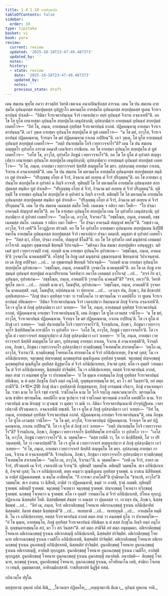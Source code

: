 ```yaml
---
title: 1.4.1.10 ราชสิกฺขาปท
tableOfContents: false
sidebar:
  order: 10
type: tipitaka
basket: vi
book: para
review:
  current: review
  updated: '2025-10-18T23:47:49.487373'
  updated_by: ''
  notes: ''
  history:
  - state: review
    date: '2025-10-18T23:47:49.487373'
    updated_by: ''
    notes: ''
    previous_state: draft
---
```



<DynamicBreadcrumb />


<ReviewStatus review={frontmatter.review} showDetails={true} />

<HypothesisAnnotation frontmatter={frontmatter} />

<Division number="537" book="para" e="ch" v="1" p="323">

<Paragraph number="2070" book="para">
เตน สมเยน พุทฺโธ ภควา สาวตฺถิยํ วิหรติ เชตวเน อนาถปิณฺฑิกสฺส อาราเม. เตน โข ปน สมเยน อายสฺมโต อุปนนฺทสฺส สกฺยปุตฺตสฺส อุปฏฺฐาโก มหามตฺโต อายสฺมโต อุปนนฺทสฺส สกฺยปุตฺตสฺส ทูเตน จีวรเจตาปนฺนํ ปาเหสิ—  “อิมินา จีวรเจตาปนฺเนน จีวรํ เจตาเปตฺวา อยฺยํ อุปนนฺทํ จีวเรน อจฺฉาเทหี”ติ. อถ โข โส ทูโต เยนายสฺมา อุปนนฺโท สกฺยปุตฺโต เตนุปสงฺกมิ; อุปสงฺกมิตฺวา อายสฺมนฺตํ อุปนนฺทํ สกฺยปุตฺตํ เอตทโวจ—  “อิทํ โข, ภนฺเต, อายสฺมนฺตํ อุทฺทิสฺส จีวรเจตาปนฺนํ อาภตํ. ปฏิคฺคณฺหาตุ อายสฺมา จีวรเจตาปนฺนนฺ”ติ. เอวํ วุตฺเต อายสฺมา อุปนนฺโท สกฺยปุตฺโต ตํ ทูตํ เอตทโวจ—  “น โข มยํ, อาวุโส, จีวรเจตาปนฺนํ ปฏิคฺคณฺหาม, จีวรญฺจ โข มยํ ปฏิคฺคณฺหาม กาเลน กปฺปิยนฺ”ติ. เอวํ วุตฺเต, โส ทูโต อายสฺมนฺตํ อุปนนฺทํ สกฺยปุตฺตํ เอตทโวจ—  “อตฺถิ ปนายสฺมโต โกจิ เวยฺยาวจฺจกโร”ติ? เตน โข ปน สมเยน อญฺญตโร อุปาสโก อารามํ อคมาสิ เกนจิเทว กรณีเยน. อถ โข อายสฺมา อุปนนฺโท สกฺยปุตฺโต ตํ ทูตํ เอตทโวจ—  “เอโส โข, อาวุโส, อุปาสโก ภิกฺขูนํ เวยฺยาวจฺจกโร”ติ. อถ โข โส ทูโต ตํ อุปาสกํ สญฺญาเปตฺวา เยนายสฺมา อุปนนฺโท สกฺยปุตฺโต เตนุปสงฺกมิ; อุปสงฺกมิตฺวา อายสฺมนฺตํ อุปนนฺทํ สกฺยปุตฺตํ เอตทโวจ—  “ยํ โข, ภนฺเต, อายสฺมา เวยฺยาวจฺจกรํ นิทฺทิสิ สญฺญตฺโต โส มยา. อุปสงฺกมตุ อายสฺมา กาเลน, จีวเรน ตํ อจฺฉาเทสฺสตี”ติ.
</Paragraph>

<Paragraph number="2071" book="para">
เตน โข ปน สมเยน โส มหามตฺโต อายสฺมโต อุปนนฺทสฺส สกฺยปุตฺตสฺส สนฺติเก ทูตํ ปาเหสิ—  “ปริภุญฺชตุ อโยฺย ตํ จีวรํ, อิจฺฉาม มยํ อเยฺยน ตํ จีวรํ ปริภุตฺตนฺ”ติ. อถ โข อายสฺมา อุปนนฺโท สกฺยปุตฺโต ตํ อุปาสกํ น กิญฺจิ อวจาสิ. ทุติยมฺปิ โข โส มหามตฺโต อายสฺมโต อุปนนฺทสฺส สกฺยปุตฺตสฺส สนฺติเก ทูตํ ปาเหสิ—  “ปริภุญฺชตุ อโยฺย ตํ จีวรํ, อิจฺฉาม มยํ อเยฺยน ตํ จีวรํ ปริภุตฺตนฺ”ติ. ทุติยมฺปิ โข อายสฺมา อุปนนฺโท สกฺยปุตฺโต ตํ อุปาสกํ น กิญฺจิ อวจาสิ. ตติยมฺปิ โข โส มหามตฺโต อายสฺมโต อุปนนฺทสฺส สกฺยปุตฺตสฺส สนฺติเก ทูตํ ปาเหสิ—  “ปริภุญฺชตุ อโยฺย ตํ จีวรํ, อิจฺฉาม มยํ อเยฺยน ตํ จีวรํ ปริภุตฺตนฺ”ติ.
</Paragraph>

<Paragraph number="2072" book="para">
เตน โข ปน สมเยน เนคมสฺส สมโย โหติ. เนคเมน จ กติกา กตา โหติ—  “โย ปจฺฉา อาคจฺฉติ ปญฺญาสํ พทฺโธ”ติ. อถ โข อายสฺมา อุปนนฺโท สกฺยปุตฺโต เยน โส อุปาสโก เตนุปสงฺกมิ; อุปสงฺกมิตฺวา ตํ อุปาสกํ เอตทโวจ—  “อตฺโถ เม, อาวุโส, จีวเรนา”ติ. “อชฺชโณฺห, ภนฺเต, อาคเมหิ, อชฺช เนคมสฺส สมโย. เนคเมน จ กติกา กตา โหติ—  ‘โย ปจฺฉา อาคจฺฉติ ปญฺญาสํ พทฺโธ’”ติ. “อชฺเชว เม, อาวุโส, จีวรํ เทหี”ติ โอวฏฺฏิกาย ปรามสิ. อถ โข โส อุปาสโก อายสฺมตา อุปนนฺเทน สกฺยปุตฺเตน นิปฺปีฬิยมาโน อายสฺมโต อุปนนฺทสฺส สกฺยปุตฺตสฺส จีวรํ เจตาเปตฺวา ปจฺฉา อคมาสิ. มนุสฺสา ตํ อุปาสกํ เอตทโวจุํ—  “กิสฺส ตฺวํ, อโยฺย, ปจฺฉา อาคโต, ปญฺญาสํ ชีโนสี”ติ.
</Paragraph>

<Paragraph number="2073" book="para">
อถ โข โส อุปาสโก เตสํ มนุสฺสานํ เอตมตฺถํ อาโรเจสิ. มนุสฺสา อุชฺฌายนฺติ ขิยฺยนฺติ วิปาเจนฺติ—  “มหิจฺฉา อิเม สมณา สกฺยปุตฺติยา อสนฺตุฏฺฐา. นยิเมสํ สุกรํ เวยฺยาวจฺจมฺปิ กาตุํ. กถญฺหิ นาม อายสฺมา อุปนนฺโท อุปาสเกน—  ‘อชฺชโณฺห, ภนฺเต, อาคเมหี’ติ วุจฺจมาโน นาคเมสฺสตี”ติ.
</Paragraph>

<Paragraph number="2074" book="para">
อโสฺสสุํ โข ภิกฺขู เตสํ มนุสฺสานํ อุชฺฌายนฺตานํ ขิยฺยนฺตานํ วิปาเจนฺตานํ. เย เต ภิกฺขู อปฺปิจฺฉา …เป…  เต อุชฺฌายนฺติ ขิยฺยนฺติ วิปาเจนฺติ—  “กถญฺหิ นาม อายสฺมา อุปนนฺโท สกฺยปุตฺโต อุปาสเกน—  ‘อชฺชโณฺห, ภนฺเต, อาคเมหี’ติ วุจฺจมาโน นาคเมสฺสตี”ติ.
</Paragraph>

<Paragraph number="2075" book="para">
อถ โข เต ภิกฺขู อายสฺมนฺตํ อุปนนฺทํ สกฺยปุตฺตํ อเนกปริยาเยน วิครหิตฺวา ภควโต เอตมตฺถํ อาโรเจสุํ …เป…  “สจฺจํ กิร ตฺวํ, อุปนนฺท, อุปาสเกน—  ‘อชฺชโณฺห, ภนฺเต, อาคเมหี’ติ วุจฺจมาโน นาคเมสี”ติ? “สจฺจํ, ภควา”ติ. วิครหิ พุทฺโธ ภควา …เป…  กถญฺหิ นาม ตฺวํ, โมฆปุริส, อุปาสเกน—  ‘อชฺชโณฺห, ภนฺเต, อาคเมหี’ติ วุจฺจมาโน นาคเมสฺสสิ. เนตํ, โมฆปุริส, อปฺปสนฺนานํ วา ปสาทาย …เป…  เอวญฺจ ปน, ภิกฺขเว, อิมํ สิกฺขาปทํ อุทฺทิเสยฺยาถ—
</Paragraph>

</Division>
<Division number="538" book="para" e="ch" v="1" p="325">

<Paragraph number="2076" book="para">
<Emphasis>“ภิกฺขุํ ปเนว อุทฺทิสฺส ราชา วา ราชโภคฺโค วา พฺราหฺมโณ วา คหปติโก วา ทูเตน จีวรเจตาปนฺนํ ปหิเณยฺย—  ‘อิมินา จีวรเจตาปนฺเนน จีวรํ เจตาเปตฺวา อิตฺถนฺนามํ ภิกฺขุํ จีวเรน อจฺฉาเทหี’ติ. โส เจ ทูโต ตํ ภิกฺขุํ อุปสงฺกมิตฺวา เอวํ วเทยฺย—  ‘อิทํ โข, ภนฺเต, อายสฺมนฺตํ อุทฺทิสฺส จีวรเจตาปนฺนํ อาภตํ, ปฏิคฺคณฺหาตุ อายสฺมา จีวรเจตาปนฺนนฺ’ติ, เตน ภิกฺขุนา โส ทูโต เอวมสฺส วจนีโย—  ‘น โข มยํ, อาวุโส, จีวรเจตาปนฺนํ ปฏิคฺคณฺหาม. จีวรญฺจ โข มยํ ปฏิคฺคณฺหาม, กาเลน กปฺปิยนฺ’ติ. โส เจ ทูโต ตํ ภิกฺขุํ เอวํ วเทยฺย—  ‘อตฺถิ ปนายสฺมโต โกจิ เวยฺยาวจฺจกโร’ติ, จีวรตฺถิเกน, ภิกฺขเว, ภิกฺขุนา เวยฺยาวจฺจกโร นิทฺทิสิตพฺโพ อารามิโก วา อุปาสโก วา—  ‘เอโส โข, อาวุโส, ภิกฺขูนํ เวยฺยาวจฺจกโร’ติ. โส เจ ทูโต ตํ เวยฺยาวจฺจกรํ สญฺญาเปตฺวา ตํ ภิกฺขุํ อุปสงฺกมิตฺวา เอวํ วเทยฺย—  ‘ยํ โข, ภนฺเต, อายสฺมา เวยฺยาวจฺจกรํ นิทฺทิสิ สญฺญตฺโต โส มยา, อุปสงฺกมตุ อายสฺมา กาเลน, จีวเรน ตํ อจฺฉาเทสฺสตี’ติ, จีวรตฺถิเกน, ภิกฺขเว, ภิกฺขุนา เวยฺยาวจฺจกโร อุปสงฺกมิตฺวา ทฺวตฺติกฺขตฺตุํ โจเทตพฺโพ สาเรตพฺโพ—  ‘อตฺโถ เม, อาวุโส, จีวเรนา’ติ. ทฺวตฺติกฺขตฺตุํ โจทยมาโน สารยมาโน ตํ จีวรํ อภินิปฺผาเทยฺย, อิจฺเจตํ กุสลํ; โน เจ อภินิปฺผาเทยฺย, จตุกฺขตฺตุํ ปญฺจกฺขตฺตุํ ฉกฺขตฺตุปรมํ ตุณฺหีภูเตน อุทฺทิสฺส ฐาตพฺพํ. จตุกฺขตฺตุํ ปญฺจกฺขตฺตุํ ฉกฺขตฺตุปรมํ ตุณฺหีภูโต อุทฺทิสฺส ติฏฺฐมาโน ตํ จีวรํ อภินิปฺผาเทยฺย, อิจฺเจตํ กุสลํ; ตโต เจ อุตฺตริ วายมมาโน ตํ จีวรํ อภินิปฺผาเทยฺย, นิสฺสคฺคิยํ ปาจิตฺติยํ. โน เจ อภินิปฺผาเทยฺย, ยตสฺส จีวรเจตาปนฺนํ อาภตํ, ตตฺถ สามํ วา คนฺตพฺพํ ทูโต วา ปาเหตพฺโพ—  ‘ยํ โข ตุมฺเห อายสฺมนฺโต ภิกฺขุํ อุทฺทิสฺส จีวรเจตาปนฺนํ ปหิณิตฺถ, น ตํ ตสฺส ภิกฺขุโน กิญฺจิ อตฺถํ อนุโภติ, ยุญฺชนฺตายสฺมนฺโต สกํ, มา โว สกํ วินสฺสา’ติ, อยํ ตตฺถ สามีจี”</Emphasis>ติ. (*10*:<Emphasis>29</Emphasis>)
</Paragraph>

</Division>
<Division number="539" book="para" e="ch" v="1" p="326">

<Paragraph number="2077" book="para">
<Emphasis>ภิกฺขุํ ปเนว อุทฺทิสฺสา</Emphasis>ติ ภิกฺขุสฺสตฺถาย, ภิกฺขุํ อารมฺมณํ กริตฺวา, ภิกฺขุํ อจฺฉาเทตุกาโม.
</Paragraph>

<Paragraph number="2078" book="para">
<Emphasis>ราชา</Emphasis> นาม โย โกจิ รชฺชํ กาเรติ.
</Paragraph>

<Paragraph number="2079" book="para">
<Emphasis>ราชโภคฺโค</Emphasis> นาม โย โกจิ รญฺโญ ภตฺตเวตนาหาโร.
</Paragraph>

<Paragraph number="2080" book="para">
<Emphasis>พฺราหฺมโณ</Emphasis> นาม ชาติยา พฺราหฺมโณ.
</Paragraph>

<Paragraph number="2081" book="para">
<Emphasis>คหปติโก</Emphasis> นาม ฐเปตฺวา ราชํ ราชโภคฺคํ พฺราหฺมณํ อวเสโส คหปติโก นาม.
</Paragraph>

<Paragraph number="2082" book="para">
<Emphasis>จีวรเจตาปนฺนํ</Emphasis> นาม หิรญฺญํ วา สุวณฺณํ วา มุตฺตา วา มณิ วา.
</Paragraph>

<Paragraph number="2083" book="para">
<Emphasis>อิมินา จีวรเจตาปนฺเนนา</Emphasis>ติ ปจฺจุปฏฺฐิเตน.
</Paragraph>

<Paragraph number="2084" book="para">
<Emphasis>เจตาเปตฺวา</Emphasis>ติ ปริวตฺเตตฺวา.
</Paragraph>

<Paragraph number="2085" book="para">
<Emphasis>อจฺฉาเทหี</Emphasis>ติ ทชฺเชหิ.
</Paragraph>

<Paragraph number="2086" book="para">
โส เจ ทูโต ตํ ภิกฺขุํ อุปสงฺกมิตฺวา เอวํ วเทยฺย—  “อิทํ โข, ภนฺเต, อายสฺมนฺตํ อุทฺทิสฺส จีวรเจตาปนฺนํ อาภตํ. ปฏิคฺคณฺหาตุ อายสฺมา จีวรเจตาปนฺนนฺ”ติ, เตน ภิกฺขุนา โส ทูโต เอวมสฺส วจนีโย—  “น โข มยํ, อาวุโส, จีวรเจตาปนฺนํ ปฏิคฺคณฺหาม. จีวรญฺจ โข มยํ ปฏิคฺคณฺหาม, กาเลน กปฺปิยนฺ”ติ. โส เจ ทูโต ตํ ภิกฺขุํ เอวํ วเทยฺย—  “อตฺถิ ปนายสฺมโต โกจิ เวยฺยาวจฺจกโร”ติ? จีวรตฺถิเกน, ภิกฺขเว, ภิกฺขุนา เวยฺยาวจฺจกโร นิทฺทิสิตพฺโพ อารามิโก วา อุปาสโก วา—  “เอโส โข, อาวุโส, ภิกฺขูนํ เวยฺยาวจฺจกโร”ติ. น วตฺตพฺโพ—  “ตสฺส เทหีติ วา, โส วา นิกฺขิปิสฺสติ, โส วา ปริวตฺเตสฺสติ, โส วา เจตาเปสฺสตี”ติ.
</Paragraph>

<Paragraph number="2087" book="para">
โส เจ ทูโต ตํ เวยฺยาวจฺจกรํ สญฺญาเปตฺวา ตํ ภิกฺขุํ อุปสงฺกมิตฺวา เอวํ วเทยฺย—  “ยํ โข, ภนฺเต, อายสฺมา เวยฺยาวจฺจกรํ นิทฺทิสิ สญฺญตฺโต โส มยา. อุปสงฺกมตุ อายสฺมา กาเลน, จีวเรน ตํ อจฺฉาเทสฺสตี”ติ. จีวรตฺถิเกน, ภิกฺขเว, ภิกฺขุนา เวยฺยาวจฺจกโร อุปสงฺกมิตฺวา ทฺวตฺติกฺขตฺตุํ โจเทตพฺโพ สาเรตพฺโพ—  “อตฺโถ เม, อาวุโส, จีวเรนา”ติ. น วตฺตพฺโพ—  “เทหิ เม จีวรํ, อาหร เม จีวรํ, ปริวตฺเตหิ เม จีวรํ, เจตาเปหิ เม จีวรนฺ”ติ.
</Paragraph>

<Paragraph number="2088" book="para">
ทุติยมฺปิ วตฺตพฺโพ. ตติยมฺปิ วตฺตพฺโพ. สเจ อภินิปฺผาเทติ, อิจฺเจตํ กุสลํ; โน เจ อภินิปฺผาเทติ, ตตฺถ คนฺตฺวา ตุณฺหีภูเตน อุทฺทิสฺส ฐาตพฺพํ. น อาสเน นิสีทิตพฺพํ. น อามิสํ ปฏิคฺคเหตพฺพํ. น ธมฺโม ภาสิตพฺโพ. “กิํ การณา อาคโตสี”ติ ปุจฺฉิยมาโน “ชานาหิ, อาวุโส”ติ วตฺตพฺโพ. สเจ อาสเน วา นิสีทติ, อามิสํ วา ปฏิคฺคณฺหาติ, ธมฺมํ วา ภาสติ, ฐานํ ภญฺชติ.
</Paragraph>

<Paragraph number="2089" book="para">
ทุติยมฺปิ ฐาตพฺพํ. ตติยมฺปิ ฐาตพฺพํ. จตุกฺขตฺตุํ โจเทตฺวา จตุกฺขตฺตุํ ฐาตพฺพํ. ปญฺจกฺขตฺตุํ โจเทตฺวา ทฺวิกฺขตฺตุํ ฐาตพฺพํ. ฉกฺขตฺตุํ โจเทตฺวา น ฐาตพฺพํ. ตโต เจ อุตฺตริ วายมมาโน ตํ จีวรํ อภินิปฺผาเทติ, ปโยเค ทุกฺกฏํ. ปฏิลาเภน นิสฺสคฺคิยํ โหติ. นิสฺสชฺชิตพฺพํ สํฆสฺส วา คณสฺส วา ปุคฺคลสฺส วา. เอวญฺจ ปน, ภิกฺขเว, นิสฺสชฺชิตพฺพํ …เป…  “อิทํ เม, ภนฺเต, จีวรํ อติเรกติกฺขตฺตุํ โจทนาย อติเรกฉกฺขตฺตุํ ฐาเนน อภินิปฺผาทิตํ นิสฺสคฺคิยํ. อิมาหํ สํฆสฺส นิสฺสชฺชามี”ติ …เป…  ทเทยฺยาติ …เป…  ทเทยฺยุนฺติ …เป…  อายสฺมโต ทมฺมีติ.
</Paragraph>

<Paragraph number="2090" book="para">
โน เจ อภินิปฺผาเทยฺย, ยตสฺส จีวรเจตาปนฺนํ อาภตํ ตตฺถ สามํ วา คนฺตพฺพํ ทูโต วา ปาเหตพฺโพ—  “ยํ โข ตุมฺเห, อายสฺมนฺโต, ภิกฺขุํ อุทฺทิสฺส จีวรเจตาปนฺนํ ปหิณิตฺถ น ตํ ตสฺส ภิกฺขุโน กิญฺจิ อตฺถํ อนุโภติ. ยุญฺชนฺตายสฺมนฺโต สกํ, มา โว สกํ วินสฺสา”ติ.
</Paragraph>

<Paragraph number="2091" book="para">
<Emphasis>อยํ ตตฺถ สามีจี</Emphasis>ติ อยํ ตตฺถ อนุธมฺมตา.
</Paragraph>

</Division>
<Division number="540" book="para" e="ch" v="1" p="327">

<Paragraph number="2092" book="para">
อติเรกติกฺขตฺตุํ โจทนาย อติเรกฉกฺขตฺตุํ ฐาเนน อติเรกสญฺญี อภินิปฺผาเทติ, นิสฺสคฺคิยํ ปาจิตฺติยํ. อติเรกติกฺขตฺตุํ โจทนาย อติเรกฉกฺขตฺตุํ ฐาเนน เวมติโก อภินิปฺผาเทติ, นิสฺสคฺคิยํ ปาจิตฺติยํ. อติเรกติกฺขตฺตุํ โจทนาย อติเรกฉกฺขตฺตุํ ฐาเนน อูนกสญฺญี อภินิปฺผาเทติ, นิสฺสคฺคิยํ ปาจิตฺติยํ.
</Paragraph>

<Paragraph number="2093" book="para">
อูนกติกฺขตฺตุํ โจทนาย อูนกฉกฺขตฺตุํ ฐาเนน อติเรกสญฺญี, อาปตฺติ ทุกฺกฏสฺส. อูนกติกฺขตฺตุํ โจทนาย อูนกฉกฺขตฺตุํ ฐาเนน เวมติโก, อาปตฺติ ทุกฺกฏสฺส. อูนกติกฺขตฺตุํ โจทนาย อูนกฉกฺขตฺตุํ ฐาเนน อูนกสญฺญี อนาปตฺติ.
</Paragraph>

</Division>
<Division number="541" book="para" e="ch" v="1" p="328">

<Paragraph number="2094" book="para">
อนาปตฺติ—  ติกฺขตฺตุํ โจทนาย, ฉกฺขตฺตุํ ฐาเนน, อูนกติกฺขตฺตุํ โจทนาย, อูนกฉกฺขตฺตุํ ฐาเนน, อโจทิยมาโน เทติ, สามิกา โจเทตฺวา เทนฺติ, อุมฺมตฺตกสฺส, อาทิกมฺมิกสฺสาติ.

</Paragraph>
</Division>

<Paragraph number="2095" type="center" book="para">
ราชสิกฺขาปทํ นิฏฺฐิตํ ทสมํ.

  
กถินวคฺโค ปฐโม.



</Paragraph>

<Paragraph number="2096" type="center" book="para">
ตสฺสุทฺทานํ


</Paragraph>

<Paragraph number="2097" book="para">
อุพฺภตํ กถินํ ตีณิ,_  
_โธวนญฺจ ปฏิคฺคโห;_  
_อญฺญาตกานิ ตีเณว,_  
อุภินฺนํ ทูตเกน จาติ._
</Paragraph>